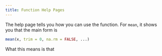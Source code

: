 ```yaml
---
title: Function Help Pages
---
```



The help page tells you how you can use the function. For `mean`, it shows you that the main form is

```r
mean(x, trim = 0, na.rm = FALSE, ...)
```

What this means is that 